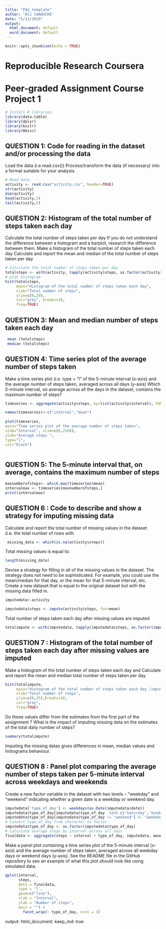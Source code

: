 ```yaml
---
title: "PA1_template"
author: "Ali CHAOUCHE"
date: "5/13/2020"
output:
  html_document: default
  word_document: default
---
```


```r
knitr::opts_chunk$set(echo = TRUE)
```
# **Reproducible Research Coursera**
# **Peer-graded Assignment Course Project 1**

```r
# Install R libraries
library(data.table)
library(dplyr)
library(knitr)
library(Hmisc)
```


## **QUESTION 1: Code for reading in the dataset and/or processing the data** 
Load the data (i.e.read.csv())
Process/transform the data (if necessary) into a format suitable for your analysis
```r
# Read data
activity <- read.csv("activity.csv", header=TRUE)
str(activity)
dim(activity)
head(activity,5)
tail(activity,5)
```
## **QUESTION 2: Histogram of the total number of steps taken each day**
Calculate the total number of steps taken per day
If you do not understand the difference between a histogram and a barplot, research the difference between them. Make a histogram of the total number of steps taken each day
Calculate and report the mean and median of the total number of steps taken per day

```r
# Calculate the total number of steps taken per day
totalsteps <- with(activity, tapply(activity$steps, as.factor(activity$date), sum, na.rm = T))
# plot histogram
hist(totalsteps,
     main="Histogram of the total number of steps taken each day",
     xlab="Total number of steps",
     ylim=c(0,20),
     col="grey", breaks=10,
     freq=TRUE)
```

## **QUESTION 3: Mean and median number of steps taken each day**
```r
 mean (totalsteps)
 median (totalsteps)
```
## **QUESTION 4: Time series plot of the average number of steps taken**
Make a time series plot (i.e. type = "l" of the 5-minute interval (x-axis) and the average number of steps taken, averaged across all days (y-axis)
Which 5-minute interval, on average across all the days in the dataset, contains the maximum number of steps?
``` r
timeseries <- aggregate(activity$steps, by=list(activity$interval), FUN=mean, na.rm=TRUE)

names(timeseries)<-c("interval","mean")
 
plot(timeseries,
main="Time series plot of the average number of steps taken",
xlab="Interval", xlim=c(0,2500),
ylab="Average steps ",
type="l",
col="black")
 
```

## **QUESTION 5: The 5-minute interval that, on average, contains the maximum number of steps**

 ```r
 maxnumberofsteps<- which.max(timeseries$mean)
 intervalmax <- timeseries[maxnumberofsteps,]
 print(intervalmax)
 ```
 
## **QUESTION 6 : Code to describe and show a strategy for imputing missing data**
Calculate and report the total number of missing values in the dataset (i.e. the total number of rows with 
```r
 missing_data <- which(is.na(activity$steps))
```
Total missing values is equal to: 

```r
length(missing_data)
```
Devise a strategy for filling in all of the missing values in the dataset. The strategy does not need to be sophisticated. For example, you could use the mean/median for that day, or the mean for that 5-minute interval, etc.
Create a new dataset that is equal to the original dataset but with the missing data filled in.
```r
imputedata<-activity

imputedata$steps <- impute(activity$steps, fun=mean)
```
Total number of steps taken each day after missing values are imputed
```r
totalimpute <- with(imputedata, tapply(imputedata$steps, as.factor(imputedata$date), sum, na.rm = T))
```
## **QUESTION 7 : Histogram of the total number of steps taken each day after missing values are imputed** 

Make a histogram of the total number of steps taken each day and Calculate and report the mean and median total number of steps taken per day. 
```r
hist(totalimpute,
     main="Histogram of the total number of steps taken each day (imputed)",
     xlab="Total number of steps",
     ylim=c(0,25),breaks=10,
     col="grey",
     freq=TRUE)
```


Do these values differ from the estimates from the first part of the assignment ? 
What is the impact of imputing missing data on the estimates of the total daily number of steps?
```r
summary(totalimpute)
```

Imputing the missing datas gives differences in mean, median values and histograms behaviour.  

## **QUESTION 8 : Panel plot comparing the average number of steps taken per 5-minute interval across weekdays and weekends**
Create a new factor variable in the dataset with two levels – “weekday” and “weekend” indicating whether a given date is a weekday or weekend day.
```r
imputedata['type_of_day'] <- weekdays(as.Date(imputedata$date))
imputedata$type_of_day[imputedata$type_of_day  %in% c('Saturday','Sunday') ] <- "weekend"
imputedata$type_of_day[imputedata$type_of_day != "weekend"] <- "weekday"
# Convert type_of_day from character to factor
imputedata$type_of_day <- as.factor(imputedata$type_of_day)
# Calculate average steps by interval across all days
finaldata <- aggregate(steps ~ interval + type_of_day, imputedata, mean)
```
Make a panel plot containing a time series plot of the 5-minute interval (x-axis) and the average number of steps taken, averaged across all weekday days or weekend days (y-axis). See the README file in the GitHub repository to see an example of what this plot should look like using simulated data.
```r

qplot(interval, 
      steps, 
      data = finaldata, 
      type = 'l', 
      geom=c("line"),
      xlab = "Interval", 
      ylab = "Number of steps", 
      main = "") +
        facet_wrap(~ type_of_day, ncol = 1)
```

output: 
  html_document: 
    keep_md: true 